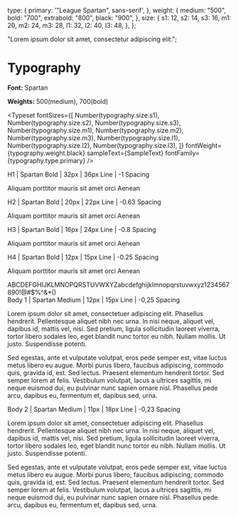 
<Meta title="Typography" />

<style>
  {`
    .subheading {
      --mediumdark: '#999999';
      font-weight: 500;
      font-size: 11px;
      color: #7E88C3;
      letter-spacing: -0.229167px;
      line-height: 18px;
      margin-bottom: 12px;
      margin-top: 40px;
    }

    .H1 {
      font-weight: 700;
      font-size: 32px;
      color: #0C0E16;
      letter-spacing: -1px;
      line-height: 36px;
      margin-bottom: 12px;
      margin-top: 16px; 
    }

    .H2 {
      font-weight: 700;
      font-size: 20px;
      color: #0C0E16;
      letter-spacing: -0.625px;
      line-height: 22.4px;
      margin-bottom: 12px;
      margin-top: 16px; 
    }

    .H3 {
      font-weight: 700;
      font-size: 16px;
      color: #0C0E16;
      letter-spacing: -0.8px;
      line-height: 24px;
      margin-bottom: 12px;
      margin-top: 16px; 
    }

    .H4 {
      font-weight: 700;
      font-size: 12px;
      color: #0C0E16;
      letter-spacing: -0.25px;
      line-height: 15px;
      margin-bottom: 12px;
      margin-top: 16px; 
    }

    .abc {
      font-weight: 700;
      font-size: 20px;
      color: #888EB0;
      letter-spacing: 8px;
      line-height: 39px;
      margin-bottom: 12px;
      margin-top: 40px;
    }

    .body_1 {
      font-weight: 500;
      font-size: 12px;
      color: #0C0E16;
      letter-spacing: -0.25px;
      line-height: 15px;
      margin-bottom: 12px;
      margin-top: 16px; 
    }

    .body_2 {
      font-weight: 500;
      font-size: 11px;
      color: #0C0E16;
      letter-spacing: -0.23px;
      line-height: 18px;
      margin-bottom: 12px;
      margin-top: 16px; 
    }


    .container {
      display: flex;
    }
   /* .row {
      display: flex;
    }*/

    @media (min-width: 620px) {
      .container {
        row-gap: 20px;
        column-gap: 20px;
        grid-template-columns: 1fr 1fr;
      }
    }

    @media all and (-ms-high-contrast:none) {
    .container {
        display: -ms-grid;
        -ms-grid-columns: 1fr 1fr;
        -ms-grid-rows: 1fr 1fr;
      }
    }
    .col {
      width: 100%;
    }

    .link-item {
      flex-direction: column;
      padding: 20px 30px 20px 15px;
      border: 1px solid #00000010;
      border-radius: 5px;
    }

    .link-item:hover {
      border-color: #1EA7FD50;
      transform: translate3d(0, -3px, 0);
      box-shadow: rgba(0, 0, 0, 0.08) 0 3px 10px 0;
    }
  `}
</style>

  type: {
    primary: '"League Spartan", sans-serif',
  },
  weight: {
    medium: "500",
    bold: "700",
    extrabold: "800",
    black: "900",
  },
  size: {
    s1: 12,
    s2: 14,
    s3: 16,
    m1: 20,
    m2: 24,
    m3: 28,
    l1: 32,
    l2: 40,
    l3: 48,
  },
};

  "Lorem ipsum dolor sit amet, consectetur adipiscing elit.";

# Typography

**Font:** Spartan

**Weights:** 500(medium), 700(bold)

<Typeset
  fontSizes={[
    Number(typography.size.s1),
    Number(typography.size.s2),
    Number(typography.size.s3),
    Number(typography.size.m1),
    Number(typography.size.m2),
    Number(typography.size.m3),
    Number(typography.size.l1),
    Number(typography.size.l2),
    Number(typography.size.l3),
  ]}
  fontWeight={typography.weight.black}
  sampleText={SampleText}
  fontFamily={typography.type.primary}
/>

<div className="container">
<div className="row">
<div className="col link-item">
  <div className="subheading">
    H1 | Spartan Bold | 32px | 36px Line | -1 Spacing
  </div>
  <p className="H1">Aliquam porttitor mauris sit amet orci Aenean</p>
  <div className="subheading">
    H2 | Spartan Bold | 20px | 22px Line | -0.63 Spacing
  </div>
  <p className="H2">Aliquam porttitor mauris sit amet orci Aenean</p>
  <div className="subheading">
    H3 | Spartan Bold | 16px | 24px Line | -0.8 Spacing
  </div>
  <p className="H3">Aliquam porttitor mauris sit amet orci Aenean</p>
  <div className="subheading">
    H4 | Spartan Bold | 12px | 15px Line | -0.25 Spacing
  </div>
  <p className="H4">Aliquam porttitor mauris sit amet orci Aenean</p>
</div>

<div className="col link-item">
<div className="abc">
  ABCDEFGHIJKLMNOPQRSTUVWXYZabcdefghijklmnopqrstuvwxyz1234567890!@#$%^&*()
</div>

<div className="subheading">
  Body 1 | Spartan Medium | 12px | 15px Line | -0,25 Spacing
</div>
<p className="body_1">Lorem ipsum dolor sit amet, consectetuer adipiscing elit. Phasellus hendrerit. Pellentesque aliquet nibh nec urna. In nisi neque, aliquet vel, dapibus id, mattis vel, nisi. Sed pretium, ligula sollicitudin laoreet viverra, tortor libero sodales leo, eget blandit nunc tortor eu nibh. Nullam mollis. Ut justo. Suspendisse potenti.

Sed egestas, ante et vulputate volutpat, eros pede semper est, vitae luctus metus libero eu augue. Morbi purus libero, faucibus adipiscing, commodo quis, gravida id, est. Sed lectus. Praesent elementum hendrerit tortor. Sed semper lorem at felis. Vestibulum volutpat, lacus a ultrices sagittis, mi neque euismod dui, eu pulvinar nunc sapien ornare nisl. Phasellus pede arcu, dapibus eu, fermentum et, dapibus sed, urna.</p>

<div className="subheading">
  Body 2  |  Spartan Medium  |  11px  |  18px Line  |  -0,23 Spacing
</div>
<p className="body_2">Lorem ipsum dolor sit amet, consectetuer adipiscing elit. Phasellus hendrerit. Pellentesque aliquet nibh nec urna. In nisi neque, aliquet vel, dapibus id, mattis vel, nisi. Sed pretium, ligula sollicitudin laoreet viverra, tortor libero sodales leo, eget blandit nunc tortor eu nibh. Nullam mollis. Ut justo. Suspendisse potenti.

Sed egestas, ante et vulputate volutpat, eros pede semper est, vitae luctus metus libero eu augue. Morbi purus libero, faucibus adipiscing, commodo quis, gravida id, est. Sed lectus. Praesent elementum hendrerit tortor. Sed semper lorem at felis. Vestibulum volutpat, lacus a ultrices sagittis, mi neque euismod dui, eu pulvinar nunc sapien ornare nisl. Phasellus pede arcu, dapibus eu, fermentum et, dapibus sed, urna.</p>

</div>
</div>
</div>
